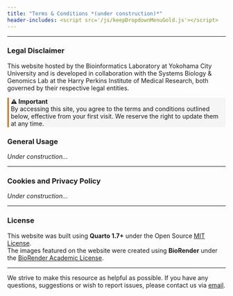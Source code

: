```yaml
---
title: "Terms & Conditions *(under construction)*"
header-includes: <script src='/js/keepDropdownMenuGold.js'></script>
---
```


----

### **Legal Disclaimer**

This website hosted by the Bioinformatics Laboratory at Yokohama City University and is developed in collaboration with the Systems Biology & Genomics Lab at the Harry Perkins Institute of Medical Research, both governed by their respective legal entities. 

<div style="border-left: 4px solid #C28840; background-color: #F5F5F5; padding: 0px 0.3em; margin: 1em 0;">
  <span class="half-break"></span>
  <strong>&#9888; Important</strong><br>
  By accessing this site, you agree to the terms and conditions outlined below, effective from your first visit. We reserve the right to update them at any time.
  <span class="half-break"></span>
</div>

### **General Usage**

*Under construction...*

----

### **Cookies and Privacy Policy**

*Under construction...*

----

### **License**

This website was built using **Quarto 1.7+** under the 
Open Source <a href='https://opensource.org/license/mit' target='_blank'>MIT License</a>.  
The images featured on the website were created using **BioRender** under the <a href='https://www.biorender.com/academic-license' target='_blank'>BioRender Academic License</a>.

----

We strive to make this resource as helpful as possible. If you have any questions, suggestions or wish to report issues, please contact us via [email](mailto:bioinfo@yokohama-cu.ac.jp; alistair.forrest@gmail.com).
